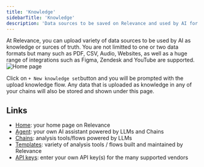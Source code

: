 ```yaml
---
title: 'Knowledge'
sidebarTitle: 'Knowledge'
description: 'Data sources to be saved on Relevance and used by AI for further analysis'
---
```


At Relevance, you can upload variety of data sources to be used by AI as knowledge or surces of 
truth. 
You are not limitted to one or two data formats but many such as PDF, CSV, Audio, Websites, 
as well as a huge range of integrations such as Figma, Zendesk and YouTube are supported.
![Home page](/images/get-started/knowledge.png)

Click on `+ New knowledge set`button and you will be prompted with the upload knowledge flow.
Any data that is uploaded as knowledge in any of your chains will also be stored and shown under this page.

## Links

* [Home](/get-started/key-concepts/home): your home page on Relevance
* [Agent](/get-started/key-concepts/agent): your own AI assistant powered by LLMs and Chains
* [Chains](/get-started/key-concepts/chains): analysis tools/flows powered by LLMs
* [Templates](/get-started/key-concepts/templates): variety of analysis tools / flows built and maintained by Relevance
* [API keys](/get-started/key-concepts/api-keys): enter your own API key(s) for the many supported vendors 